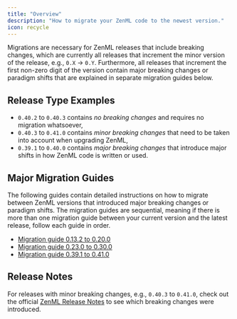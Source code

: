 ```yaml
---
title: "Overview"
description: "How to migrate your ZenML code to the newest version."
icon: recycle
---
```


Migrations are necessary for ZenML releases that include breaking changes, which are currently all releases that increment the minor version of the release, e.g., `0.X` \-> `0.Y`. Furthermore, all releases that increment the first non-zero digit of the version contain major breaking changes or paradigm shifts that are explained in separate migration guides below.

## Release Type Examples

* `0.40.2` to `0.40.3` contains _no breaking changes_ and requires no migration whatsoever,
* `0.40.3` to `0.41.0` contains _minor breaking changes_ that need to be taken into account when upgrading ZenML,
* `0.39.1` to `0.40.0` contains _major breaking changes_ that introduce major shifts in how ZenML code is written or used.

## Major Migration Guides

The following guides contain detailed instructions on how to migrate between ZenML versions that introduced major breaking changes or paradigm shifts. The migration guides are sequential, meaning if there is more than one migration guide between your current version and the latest release, follow each guide in order.

* [Migration guide 0.13.2 to 0.20.0](/v/0.66.0/getting-started/migration-guide/migration-zero-twenty)
* [Migration guide 0.23.0 to 0.30.0](/v/0.66.0/getting-started/migration-guide/migration-zero-thirty)
* [Migration guide 0.39.1 to 0.41.0](/v/0.66.0/getting-started/migration-guide/migration-zero-forty)

## Release Notes

For releases with minor breaking changes, e.g., `0.40.3` to `0.41.0`, check out the official [ZenML Release Notes](https://github.com/zenml-io/zenml/releases) to see which breaking changes were introduced.

